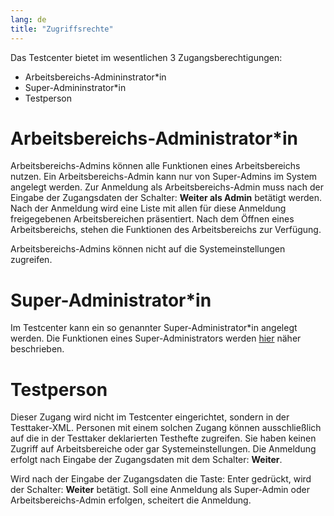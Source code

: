 ```yaml
---
lang: de
title: "Zugriffsrechte"
---
```


Das Testcenter bietet im wesentlichen 3 Zugangsberechtigungen:

* Arbeitsbereichs-Admininstrator\*in
* Super-Admininstrator\*in
* Testperson

# Arbeitsbereichs-Administrator\*in

Arbeitsbereichs-Admins können alle Funktionen eines Arbeitsbereichs nutzen. Ein Arbeitsbereichs-Admin kann nur von Super-Admins im System angelegt werden. Zur Anmeldung als Arbeitsbereichs-Admin muss nach der Eingabe der Zugangsdaten der Schalter: **Weiter als Admin** betätigt werden. Nach der Anmeldung wird eine Liste mit allen für diese Anmeldung freigegebenen Arbeitsbereichen präsentiert. Nach dem Öffnen eines Arbeitsbereichs, stehen die Funktionen des Arbeitsbereichs zur Verfügung.

::: {.callout-note}
Arbeitsbereichs-Admins können nicht auf die Systemeinstellungen zugreifen.
:::

# Super-Administrator\*in

Im Testcenter kann ein so genannter Super-Administrator\*in angelegt werden. Die Funktionen eines Super-Administrators werden [hier](/setup/config/testcenter.qmd) näher beschrieben.

# Testperson

Dieser Zugang wird nicht im Testcenter eingerichtet, sondern in der Testtaker-XML. Personen mit einem solchen Zugang können ausschließlich auf die in der Testtaker deklarierten Testhefte zugreifen. Sie haben keinen Zugriff auf Arbeitsbereiche oder gar Systemeinstellungen. Die Anmeldung erfolgt nach Eingabe der Zugangsdaten mit dem Schalter: **Weiter**.

::: {.callout-tip}
Wird nach der Eingabe der Zugangsdaten die Taste: Enter gedrückt, wird der Schalter: **Weiter** betätigt. Soll eine Anmeldung als Super-Admin oder Arbeitsbereichs-Admin erfolgen, scheitert die Anmeldung.
:::